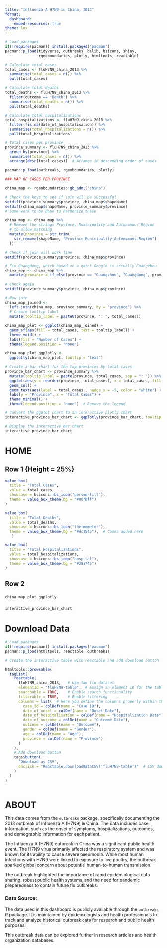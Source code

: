 ---
title: "Influenza A H7N9 in China, 2013"
format: 
  dashboard:
    embed-resources: true
theme: lux
---

```{r}
# Load packages 
if(!require(pacman)) install.packages("pacman")
pacman::p_load(tidyverse, outbreaks, bslib, bsicons, shiny, 
               rgeoboundaries, plotly, htmltools, reactable)
```


```{r}


# Calculate total cases
total_cases <- fluH7N9_china_2013 %>%
  summarise(total_cases = n()) %>%
  pull(total_cases)

# Calculate total deaths
total_deaths <- fluH7N9_china_2013 %>%
  filter(outcome == "Death") %>%
  summarise(total_deaths = n()) %>%
  pull(total_deaths)

# Calculate total hospitalizations
total_hospitalizations <- fluH7N9_china_2013 %>%
  filter(!is.na(date_of_hospitalisation)) %>%
  summarise(total_hospitalizations = n()) %>%
  pull(total_hospitalizations)

# Total cases per province
province_summary <- fluH7N9_china_2013 %>%
  group_by(province) %>%
  summarise(total_cases = n()) %>%
  arrange(desc(total_cases))  # Arrange in descending order of cases


```

```{r results='hide', message=FALSE, warning = FALSE}

pacman::p_load(outbreaks, rgeoboundaries, plotly)

### MAP OF CASES PER PROVINCE

china_map <- rgeoboundaries::gb_adm1("china")

# Check the keys to see if join will be successful
setdiff(province_summary$province, china_map$shapeName)
setdiff(china_map$shapeName, province_summary$province)
# Some work to be done to harmonize these

china_map <- china_map %>%
  # Remove the strings Province, Municipality and Autonomous Region 
  # to allow matching
  mutate(province = str_trim(
    str_remove(shapeName, "Province|Municipality|Autonomous Region")
  ))

# Check if join will work fine
setdiff(province_summary$province, china_map$province)

# Fix Guangdong, which based on a quick Google is actually Guangzhou
china_map <- china_map %>% 
  mutate(province = if_else(province == "Guangzhou", "Guangdong", province)) 
  
# Check again
setdiff(province_summary$province, china_map$province)

# Now join
china_map_joined <- 
  left_join(china_map, province_summary, by = "province") %>% 
  # Create tooltip label 
  mutate(tooltip_label = paste0(province, ": ", total_cases))

china_map_plot <- ggplot(china_map_joined) +
  geom_sf(aes(fill = total_cases, text = tooltip_label)) + 
  theme_void() +
  labs(fill = "Number of Cases") + 
  theme(legend.position = "none")

china_map_plot_ggplotly <- 
  ggplotly(china_map_plot, tooltip = "text")

```


```{r results='hide', message=FALSE, warning = FALSE}

# Create a bar chart for the top provinces by total cases
province_bar_chart <- province_summary %>%
  mutate(tooltip_label = paste(province, total_cases, sep = ": ")) %>%
  ggplot(aes(y = reorder(province, total_cases), x = total_cases, fill = total_cases, text = tooltip_label)) + 
  geom_col() + 
  geom_text(aes(label = total_cases), nudge_x = -5, color = "white") +  # Add labels inside the bars
  labs(y = "Province", x = "Total Cases") + 
  theme_minimal() + 
  theme(legend.position = "none")  # Remove the legend

# Convert the ggplot chart to an interactive plotly chart
interactive_province_bar_chart <- ggplotly(province_bar_chart, tooltip = "text")

# Display the interactive bar chart
interactive_province_bar_chart


```



# HOME 

## Row 1 {Height = 25%}

```{r}
value_box(
  title = "Total Cases",
  value = total_cases,
  showcase = bsicons::bs_icon("person-fill"),
  theme = value_box_theme(bg = "#007bff")
)
```
```{r}
value_box(
  title = "Total Deaths",
  value = total_deaths,
  showcase = bsicons::bs_icon("thermometer"),
  theme = value_box_theme(bg = "#dc3545"),  # Comma added here
   )
```

```{r} 
value_box(
  title = "Total Hospitalizations",
  value = total_hospitalizations,
  showcase = bsicons::bs_icon("hospital"),
  theme = value_box_theme(bg = "#28a745")
)
```


## Row 2 {height=75%}

### {width=70%}

```{r title = "Map of Cases by Province"}
china_map_plot_ggplotly
```

### {width=30%}

```{r title  = "Total Cases by Province"}
interactive_province_bar_chart
```


# Download Data

```{r message=FALSE}

# Load packages 
if(!require(pacman)) install.packages("pacman")
pacman::p_load(htmltools, reactable, outbreaks)

# Create the interactive table with reactable and add download button

htmltools::browsable(
  tagList(
    reactable(
      fluH7N9_china_2013,   # Use the flu dataset
      elementId = "fluH7N9-table",  # Assign an element ID for the table
      searchable = TRUE,    # Enable search functionality
      filterable = TRUE,    # Enable filtering
      columns = list(  # Here you define the columns properly within the list function
        case_id = colDef(name = "Case ID"),
        date_of_onset = colDef(name = "Onset Date"),
        date_of_hospitalisation = colDef(name = "Hospitalization Date"),
        date_of_outcome = colDef(name = "Outcome Date"),
        outcome = colDef(name = "Outcome"),
        gender = colDef(name = "Gender"),
        age = colDef(name = "Age"),
        province = colDef(name = "Province")
      )
    ),
    # Add download button
    tags$button(
      "Download as CSV",
      onclick = "Reactable.downloadDataCSV('fluH7N9-table')"  # CSV download functionality
    )
  )
)



```


# ABOUT

This data comes from the `outbreaks` package, specifically documenting the 2013 outbreak of Influenza A (H7N9) in China. The data includes case information, such as the onset of symptoms, hospitalizations, outcomes, and demographic information for each patient.

The Influenza A (H7N9) outbreak in China was a significant public health event. The H7N9 virus primarily affected the respiratory system and was known for its ability to cause severe pneumonia. While most human infections with H7N9 were linked to exposure to live poultry, the outbreak sparked global concern about potential human-to-human transmission.

The outbreak highlighted the importance of rapid epidemiological data sharing, robust public health systems, and the need for pandemic preparedness to contain future flu outbreaks.

### Data Source:

The data used in this dashboard is publicly available through the `outbreaks` R package. It is maintained by epidemiologists and health professionals to track and analyze historical outbreak data for research and public health purposes.

This outbreak data can be explored further in research articles and health organization databases.
